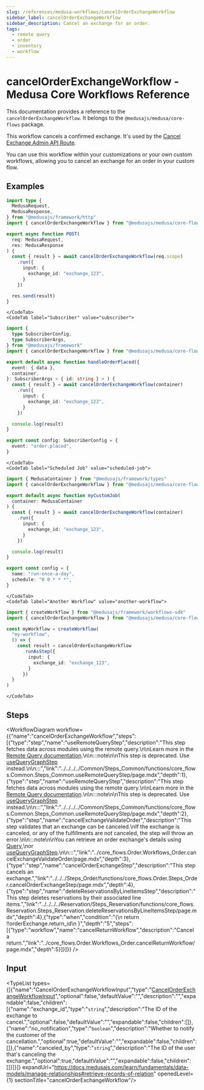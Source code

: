 ```yaml
---
slug: /references/medusa-workflows/cancelOrderExchangeWorkflow
sidebar_label: cancelOrderExchangeWorkflow
sidebar_description: Cancel an exchange for an order.
tags:
  - remote query
  - order
  - inventory
  - workflow
---
```



# cancelOrderExchangeWorkflow - Medusa Core Workflows Reference

This documentation provides a reference to the `cancelOrderExchangeWorkflow`. It belongs to the `@medusajs/medusa/core-flows` package.

This workflow cancels a confirmed exchange. It's used by the
[Cancel Exchange Admin API Route](https://docs.medusajs.com/api/admin#exchanges\_postexchangesidcancel).

You can use this workflow within your customizations or your own custom workflows, allowing you to cancel an exchange
for an order in your custom flow.

<SourceCodeLink link="https://github.com/medusajs/medusa/blob/876a14eb98aed54360312b9b215599aa46faccd8/packages/core/core-flows/src/order/workflows/exchange/cancel-exchange.ts#L111" />

## Examples

<CodeTabs group="workflow-exection">
    <CodeTab label="API Route" value="api-route">
    
```ts title="src/api/workflow/route.ts"
import type {
  MedusaRequest,
  MedusaResponse,
} from "@medusajs/framework/http"
import { cancelOrderExchangeWorkflow } from "@medusajs/medusa/core-flows"

export async function POST(
  req: MedusaRequest,
  res: MedusaResponse
) {
  const { result } = await cancelOrderExchangeWorkflow(req.scope)
    .run({
      input: {
        exchange_id: "exchange_123",
      }
    })

  res.send(result)
}
```

    </CodeTab>
    <CodeTab label="Subscriber" value="subscriber">
    
```ts title="src/subscribers/order-placed.ts"
import {
  type SubscriberConfig,
  type SubscriberArgs,
} from "@medusajs/framework"
import { cancelOrderExchangeWorkflow } from "@medusajs/medusa/core-flows"

export default async function handleOrderPlaced({
  event: { data },
  container,
}: SubscriberArgs < { id: string } > ) {
  const { result } = await cancelOrderExchangeWorkflow(container)
    .run({
      input: {
        exchange_id: "exchange_123",
      }
    })

  console.log(result)
}

export const config: SubscriberConfig = {
  event: "order.placed",
}
```

    </CodeTab>
    <CodeTab label="Scheduled Job" value="scheduled-job">
    
```ts title="src/jobs/message-daily.ts"
import { MedusaContainer } from "@medusajs/framework/types"
import { cancelOrderExchangeWorkflow } from "@medusajs/medusa/core-flows"

export default async function myCustomJob(
  container: MedusaContainer
) {
  const { result } = await cancelOrderExchangeWorkflow(container)
    .run({
      input: {
        exchange_id: "exchange_123",
      }
    })

  console.log(result)
}

export const config = {
  name: "run-once-a-day",
  schedule: "0 0 * * *",
}
```

    </CodeTab>
    <CodeTab label="Another Workflow" value="another-workflow">
    
```ts title="src/workflows/my-workflow.ts"
import { createWorkflow } from "@medusajs/framework/workflows-sdk"
import { cancelOrderExchangeWorkflow } from "@medusajs/medusa/core-flows"

const myWorkflow = createWorkflow(
  "my-workflow",
  () => {
    const result = cancelOrderExchangeWorkflow
      .runAsStep({
        input: {
          exchange_id: "exchange_123",
        }
      })
  }
)
```

    </CodeTab>
  </CodeTabs>

## Steps

<WorkflowDiagram workflow={{"name":"cancelOrderExchangeWorkflow","steps":[{"type":"step","name":"useRemoteQueryStep","description":"This step fetches data across modules using the remote query.\n\nLearn more in the [Remote Query documentation](https://docs.medusajs.com/learn/fundamentals/module-links/query).\n\n:::note\n\nThis step is deprecated. Use [useQueryGraphStep](../../../../Common/Steps_Common/functions/core_flows.Common.Steps_Common.useQueryGraphStep/page.mdx) instead.\n\n:::","link":"../../../../Common/Steps_Common/functions/core_flows.Common.Steps_Common.useRemoteQueryStep/page.mdx","depth":1},{"type":"step","name":"useRemoteQueryStep","description":"This step fetches data across modules using the remote query.\n\nLearn more in the [Remote Query documentation](https://docs.medusajs.com/learn/fundamentals/module-links/query).\n\n:::note\n\nThis step is deprecated. Use [useQueryGraphStep](../../../../Common/Steps_Common/functions/core_flows.Common.Steps_Common.useQueryGraphStep/page.mdx) instead.\n\n:::","link":"../../../../Common/Steps_Common/functions/core_flows.Common.Steps_Common.useRemoteQueryStep/page.mdx","depth":2},{"type":"step","name":"cancelExchangeValidateOrder","description":"This step validates that an exchange can be canceled.\nIf the exchange is canceled, or any of the fulfillments are not canceled, the step will throw an error.\n\n:::note\n\nYou can retrieve an order exchange's details using [Query](https://docs.medusajs.com/learn/fundamentals/module-links/query),\nor [useQueryGraphStep](https://docs.medusajs.com/resources/references/medusa-workflows/steps/useQueryGraphStep).\n\n:::","link":"../core_flows.Order.Workflows_Order.cancelExchangeValidateOrder/page.mdx","depth":3},{"type":"step","name":"cancelOrderExchangeStep","description":"This step cancels an exchange.","link":"../../../Steps_Order/functions/core_flows.Order.Steps_Order.cancelOrderExchangeStep/page.mdx","depth":4},{"type":"step","name":"deleteReservationsByLineItemsStep","description":"This step deletes reservations by their associated line items.","link":"../../../../Reservation/Steps_Reservation/functions/core_flows.Reservation.Steps_Reservation.deleteReservationsByLineItemsStep/page.mdx","depth":4},{"type":"when","condition":"{\n      return !!orderExchange.return_id\n    }","depth":"5","steps":[{"type":"workflow","name":"cancelReturnWorkflow","description":"Cancel a return.","link":"../core_flows.Order.Workflows_Order.cancelReturnWorkflow/page.mdx","depth":5}]}]}} />

## Input

<TypeList types={[{"name":"CancelOrderExchangeWorkflowInput","type":"[CancelOrderExchangeWorkflowInput](../../../../../types/WorkflowTypes/OrderWorkflow/interfaces/types.WorkflowTypes.OrderWorkflow.CancelOrderExchangeWorkflowInput/page.mdx)","optional":false,"defaultValue":"","description":"","expandable":false,"children":[{"name":"exchange_id","type":"`string`","description":"The ID of the exchange to cancel.","optional":false,"defaultValue":"","expandable":false,"children":[]},{"name":"no_notification","type":"`boolean`","description":"Whether to notify the customer of the cancellation.","optional":true,"defaultValue":"","expandable":false,"children":[]},{"name":"canceled_by","type":"`string`","description":"The ID of the user that's canceling the exchange.","optional":true,"defaultValue":"","expandable":false,"children":[]}]}]} expandUrl="https://docs.medusajs.com/learn/fundamentals/data-models/manage-relationships#retrieve-records-of-relation" openedLevel={1} sectionTitle="cancelOrderExchangeWorkflow"/>
